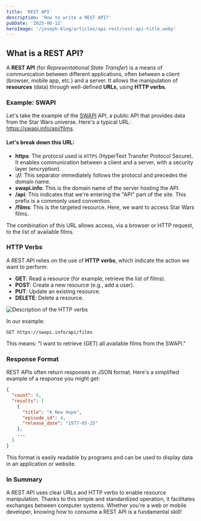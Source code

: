 ```yaml
---
title: 'REST API'
description: 'How to write a REST API?'
pubDate: '2025-06-12'
heroImage: '/joseph-blog/articles/api-rest/rest-api-title.webp'
---
```


## What is a REST API?

A **REST API** (for *Representational State Transfer*) is a means of communication between different applications, often between a client (browser, mobile app, etc.) and a server. It allows the manipulation of **resources** (data) through well-defined **URLs**, using **HTTP verbs**.

### Example: SWAPI

Let's take the example of the [SWAPI](https://swapi.info/) API, a public API that provides data from the Star Wars universe. 
Here's a typical URL: https://swapi.info/api/films.

#### Let's break down this URL:

- **https**: The protocol used is `HTTPS` (HyperText Transfer Protocol Secure). It enables communication between a client and a server, with a security layer (encryption).
- **://**: This separator immediately follows the protocol and precedes the domain name.
- **swapi.info**: This is the domain name of the server hosting the API.
- **/api**: This indicates that we're entering the "API" part of the site. This prefix is a commonly used convention.
- **/films**: This is the targeted resource. Here, we want to access Star Wars films.

The combination of this URL allows access, via a browser or HTTP request, to the list of available films.

### HTTP Verbs

A REST API relies on the use of **HTTP verbs**, which indicate the action we want to perform:

- **GET**: Read a resource (for example, retrieve the list of films).
- **POST**: Create a new resource (e.g., add a user).
- **PUT**: Update an existing resource.
- **DELETE**: Delete a resource.

![Description of the HTTP verbs](/joseph-blog/articles/api-rest/rest-api-schema.webp)

In our example:

```http
GET https://swapi.info/api/films
```

This means: "I want to retrieve (GET) all available films from the SWAPI."

### Response Format

REST APIs often return responses in JSON format. Here's a simplified example of a response you might get:

```json
{
  "count": 6,
  "results": [
    {
      "title": "A New Hope",
      "episode_id": 4,
      "release_date": "1977-05-25"
    },
    ...
  ]
}
```

This format is easily readable by programs and can be used to display data in an application or website.

### In Summary

A REST API uses clear URLs and HTTP verbs to enable resource manipulation. Thanks to this simple and standardized operation, it facilitates exchanges between computer systems. Whether you're a web or mobile developer, knowing how to consume a REST API is a fundamental skill!

